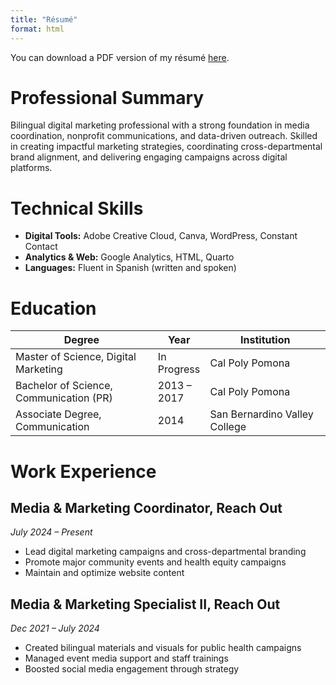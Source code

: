```yaml
---
title: "Résumé"
format: html
---
```


You can download a PDF version of my résumé [here](resume/Resume.pdf).

# Professional Summary

Bilingual digital marketing professional with a strong foundation in media coordination, nonprofit communications, and data-driven outreach. Skilled in creating impactful marketing strategies, coordinating cross-departmental brand alignment, and delivering engaging campaigns across digital platforms.

# Technical Skills

- **Digital Tools:** Adobe Creative Cloud, Canva, WordPress, Constant Contact  
- **Analytics & Web:** Google Analytics, HTML, Quarto  
- **Languages:** Fluent in Spanish (written and spoken)

# Education

| Degree                                       | Year           | Institution                          |
|---------------------------------------------|----------------|--------------------------------------|
| Master of Science, Digital Marketing         | In Progress    | Cal Poly Pomona                      |
| Bachelor of Science, Communication (PR)      | 2013 – 2017    | Cal Poly Pomona                      |
| Associate Degree, Communication              | 2014           | San Bernardino Valley College        |

# Work Experience

## Media & Marketing Coordinator, Reach Out  
*July 2024 – Present*

- Lead digital marketing campaigns and cross-departmental branding  
- Promote major community events and health equity campaigns  
- Maintain and optimize website content  

## Media & Marketing Specialist II, Reach Out  
*Dec 2021 – July 2024*

- Created bilingual materials and visuals for public health campaigns  
- Managed event media support and staff trainings  
- Boosted social media engagement through strategy  
